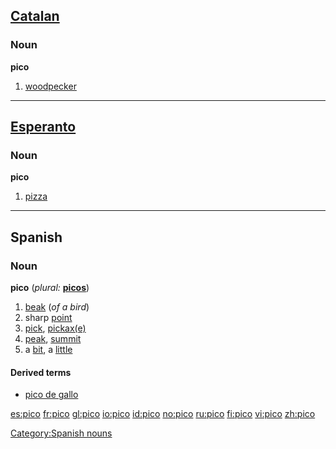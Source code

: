 {{see|Pico}}
==[[Catalan]]==
===Noun===
'''pico'''
#[[woodpecker]]

----

==[[Esperanto]]==
===Noun===
'''pico'''
# [[pizza]]

----

==Spanish==

===Noun===
'''pico''' (''plural:'' '''[[picos]]''')
# [[beak]] (''of a bird'')
# sharp [[point]]
# [[pick]], [[pickaxe|pickax(e)]]
# [[peak]], [[summit]]
# a [[bit]], a [[little]]

====Derived terms====
*[[pico de gallo]]

[[Category:Spanish nouns]]

[[es:pico]]
[[fr:pico]]
[[gl:pico]]
[[io:pico]]
[[id:pico]]
[[no:pico]]
[[ru:pico]]
[[fi:pico]]
[[vi:pico]]
[[zh:pico]]